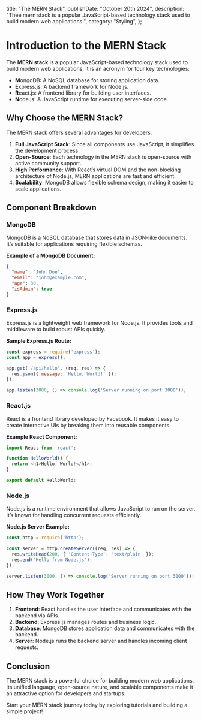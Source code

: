   title: "The MERN Stack",
  publishDate: "October 20th 2024",
  description:
    "Thee mern stack is a popular JavaScript-based technology stack used to build modern web applications.",
  category: "Styling",
};

# Introduction to the MERN Stack

The **MERN stack** is a popular JavaScript-based technology stack used to build modern web applications. It is an acronym for four key technologies:

- **M**ongoDB: A NoSQL database for storing application data.
- **E**xpress.js: A backend framework for Node.js.
- **R**eact.js: A frontend library for building user interfaces.
- **N**ode.js: A JavaScript runtime for executing server-side code.

## Why Choose the MERN Stack?

The MERN stack offers several advantages for developers:

1. **Full JavaScript Stack**: Since all components use JavaScript, it simplifies the development process.
2. **Open-Source**: Each technology in the MERN stack is open-source with active community support.
3. **High Performance**: With React’s virtual DOM and the non-blocking architecture of Node.js, MERN applications are fast and efficient.
4. **Scalability**: MongoDB allows flexible schema design, making it easier to scale applications.

## Component Breakdown

### MongoDB
MongoDB is a NoSQL database that stores data in JSON-like documents. It’s suitable for applications requiring flexible schemas.

**Example of a MongoDB Document:**
```json
{
  "name": "John Doe",
  "email": "john@example.com",
  "age": 30,
  "isAdmin": true
}
```

### Express.js
Express.js is a lightweight web framework for Node.js. It provides tools and middleware to build robust APIs quickly.

**Sample Express.js Route:**
```javascript
const express = require('express');
const app = express();

app.get('/api/hello', (req, res) => {
  res.json({ message: 'Hello, World!' });
});

app.listen(3000, () => console.log('Server running on port 3000'));
```

### React.js
React is a frontend library developed by Facebook. It makes it easy to create interactive UIs by breaking them into reusable components.

**Example React Component:**
```javascript
import React from 'react';

function HelloWorld() {
  return <h1>Hello, World!</h1>;
}

export default HelloWorld;
```

### Node.js
Node.js is a runtime environment that allows JavaScript to run on the server. It’s known for handling concurrent requests efficiently.

**Node.js Server Example:**
```javascript
const http = require('http');

const server = http.createServer((req, res) => {
  res.writeHead(200, { 'Content-Type': 'text/plain' });
  res.end('Hello from Node.js');
});

server.listen(3000, () => console.log('Server running on port 3000'));
```

## How They Work Together

1. **Frontend**: React handles the user interface and communicates with the backend via APIs.
2. **Backend**: Express.js manages routes and business logic.
3. **Database**: MongoDB stores application data and communicates with the backend.
4. **Server**: Node.js runs the backend server and handles incoming client requests.

## Conclusion

The MERN stack is a powerful choice for building modern web applications. Its unified language, open-source nature, and scalable components make it an attractive option for developers and startups.

Start your MERN stack journey today by exploring tutorials and building a simple project!
